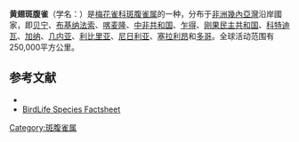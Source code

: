 {{Speciesbox
| name = 黄翅斑腹雀
| image = Rotmaskenastrild (Pytilia hypogrammica).JPG
| status = LC | status_system = IUCN3.1
| genus = Pytilia
| species = hypogrammica
| authority = Sharpe, 1870
}}

'''黄翅斑腹雀'''（学名：{{lang|la|''Pytilia hypogrammica''}}）是[[梅花雀科|梅花雀科]][[斑腹雀属|斑腹雀属]]的一种，分布于[[非洲|非洲]][[幾內亞灣|幾內亞灣]]沿岸國家，即[[贝宁|贝宁]]、[[布基纳法索|布基纳法索]]、[[喀麦隆|喀麦隆]]、[[中非共和国|中非共和国]]、[[乍得|乍得]]、[[刚果民主共和国|刚果民主共和国]]、[[科特迪瓦|科特迪瓦]]、[[加纳|加纳]]、[[几内亚|几内亚]]、[[利比里亚|利比里亚]]、[[尼日利亚|尼日利亚]]、[[塞拉利昂|塞拉利昂]]和[[多哥|多哥]]。全球活动范围有250,000平方公里。

== 参考文献 ==
*{{IUCN2010 | assessors = BirdLife International | year = 2009 | id = 149333 | title = Pytilia hypogrammica | version = 2010.3 | downloaded = 2010-11-04 }}
*[http://www.birdlife.org/datazone/species/index.html?action=SpcHTMDetails.asp&sid=8611&m=0 BirdLife Species Factsheet]{{Wayback|url=http://www.birdlife.org/datazone/species/index.html?action=SpcHTMDetails.asp&sid=8611&m=0 |date=20090105055613 }}
{{Taxonbar|from=Q572253}}

[[Category:斑腹雀属|Category:斑腹雀属]]